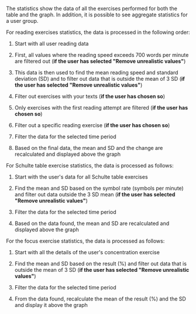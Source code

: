The statistics show the data of all the exercises performed for both the table and the graph. In addition, it is possible to see aggregate statistics for a user group.

For reading exercises statistics, the data is processed in the following order:

1. Start with all user reading data

2. First, all values ​​where the reading speed exceeds 700 words per minute are filtered out (**if the user has selected "Remove unrealistic values"**)

3. This data is then used to find the mean reading speed and standard deviation (SD) and to filter out data that is outside the mean of 3 SD (**if the user has selected "Remove unrealistic values"**)

4. Filter out exercises with your texts (**if the user has chosen so**)

5. Only exercises with the first reading attempt are filtered (**if the user has chosen so**)

6. Filter out a specific reading exercise (**if the user has chosen so**)

7. Filter the data for the selected time period

8. Based on the final data, the mean and SD and the change are recalculated and displayed above the graph

For Schulte table exercise statistics, the data is processed as follows:

1. Start with the user's data for all Schulte table exercises

2. Find the mean and SD based on the symbol rate (symbols per minute) and filter out data outside the 3 SD mean (**if the user has selected "Remove unrealistic values"**)

3. Filter the data for the selected time period

4. Based on the data found, the mean and SD are recalculated and displayed above the graph

For the focus exercise statistics, the data is processed as follows:

1. Start with all the details of the user's concentration exercise

2. Find the mean and SD based on the result (%) and filter out data that is outside the mean of 3 SD (**if the user has selected "Remove unrealistic values"**)

3. Filter the data for the selected time period

4. From the data found, recalculate the mean of the result (%) and the SD and display it above the graph